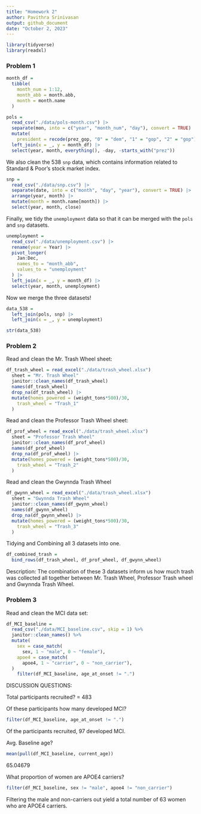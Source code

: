```yaml
---
title: "Homework 2"
author: Pavithra Srinivasan
output: github_document
date: "October 2, 2023"
---
```


```r
library(tidyverse)
library(readxl)
```

### Problem 1

```r
month_df = 
  tibble(
    month_num = 1:12,
    month_abb = month.abb,
    month = month.name
  )

pols = 
  read_csv("./data/pols-month.csv") |>
  separate(mon, into = c("year", "month_num", "day"), convert = TRUE) |>
  mutate(
    president = recode(prez_gop, "0" = "dem", "1" = "gop", "2" = "gop")) |>
  left_join(x = _, y = month_df) |> 
  select(year, month, everything(), -day, -starts_with("prez")) 
```

We also clean the 538 `snp` data, which contains information related to Standard & Poor’s stock market index.

```r
snp = 
  read_csv("./data/snp.csv") |>
  separate(date, into = c("month", "day", "year"), convert = TRUE) |>
  arrange(year, month) |>
  mutate(month = month.name[month]) |>
  select(year, month, close) 
```

Finally, we tidy the `unemployment` data so that it can be merged with the `pols` and `snp` datasets.

```r
unemployment = 
  read_csv("./data/unemployment.csv") |>
  rename(year = Year) |>
  pivot_longer(
    Jan:Dec, 
    names_to = "month_abb",
    values_to = "unemployment"
  ) |> 
  left_join(x = _, y = month_df) |> 
  select(year, month, unemployment)
```

Now we merge the three datasets!

```r
data_538 = 
  left_join(pols, snp) |>
  left_join(x = _, y = unemployment)

str(data_538)
```

### Problem 2

Read and clean the Mr. Trash Wheel sheet:

```r
df_trash_wheel = read_excel("./data/trash_wheel.xlsx") 
  sheet = "Mr. Trash Wheel"
  janitor::clean_names(df_trash_wheel)
  names(df_trash_wheel)
  drop_na(df_trash_wheel) |> 
  mutate(homes_powered = (weight_tons*500)/30,
    trash_wheel = "Trash_1"
  )
```

Read and clean the Professor Trash Wheel sheet:

```r
df_prof_wheel = read_excel("./data/trash_wheel.xlsx") 
  sheet = "Professor Trash Wheel"
  janitor::clean_names(df_prof_wheel)
  names(df_prof_wheel)
  drop_na(df_prof_wheel) |> 
  mutate(homes_powered = (weight_tons*500)/30,
    trash_wheel = "Trash_2"
  )
```

Read and clean the Gwynnda Trash Wheel

```r
df_gwynn_wheel = read_excel("./data/trash_wheel.xlsx") 
  sheet = "Gwynnda Trash Wheel"
  janitor::clean_names(df_gwynn_wheel)
  names(df_gwynn_wheel)
  drop_na(df_gwynn_wheel) |> 
  mutate(homes_powered = (weight_tons*500)/30,
    trash_wheel = "Trash_3"
  )
```

Tidying and Combining all 3 datasets into one. 

```r
df_combined_trash = 
  bind_rows(df_trash_wheel, df_prof_wheel, df_gwynn_wheel)
```

Description: The combination of these 3 datasets inform us how much trash was collected all together between Mr. Trash Wheel, Professor Trash wheel and Gwynnda Trash Wheel. 

### Problem 3

Read and clean the MCI data set:

```r
df_MCI_baseline = 
  read_csv("./data/MCI_baseline.csv", skip = 1) %>% 
  janitor::clean_names() %>% 
  mutate(
    sex = case_match(
      sex, 1 ~ "male", 0 ~ "female"),
    apoe4 = case_match(
      apoe4, 1 ~ "carrier", 0 ~ "non_carrier"),
  )
    filter(df_MCI_baseline, age_at_onset != ".")
```

DISCUSSION QUESTIONS: 

Total participants recruited? =  483


Of these participants how many developed MCI?
```r
filter(df_MCI_baseline, age_at_onset != ".")
```
Of the participants recruited, 97 developed MCI. 


Avg. Baseline age?
```r
mean(pull(df_MCI_baseline, current_age))
```
65.04679


What proportion of women are APOE4 carriers?
```r
filter(df_MCI_baseline, sex != "male", apoe4 != "non_carrier")
```
Filtering the male and non-carriers out yield a total number of 63 women who are APOE4 carriers. 





